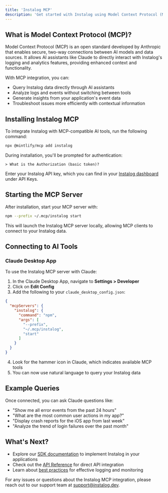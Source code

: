 ```yaml
---
title: 'Instalog MCP'
description: 'Get started with Instalog using Model Context Protocol (MCP)'
---
```


## What is Model Context Protocol (MCP)?

Model Context Protocol (MCP) is an open standard developed by Anthropic that enables secure, two-way connections between AI models and data sources. It allows AI assistants like Claude to directly interact with Instalog's logging and analytics features, providing enhanced context and functionality.

With MCP integration, you can:

- Query Instalog data directly through AI assistants
- Analyze logs and events without switching between tools
- Generate insights from your application's event data
- Troubleshoot issues more efficiently with contextual information

## Installing Instalog MCP

To integrate Instalog with MCP-compatible AI tools, run the following command:

```bash
npx @mintlify/mcp add instalog
```

During installation, you'll be prompted for authentication:

```
> What is the Authorization (basic token)?
```

Enter your Instalog API key, which you can find in your [Instalog dashboard](https://beta.instalog.dev/dashboard) under API Keys.

## Starting the MCP Server

After installation, start your MCP server with:

```bash
npm --prefix ~/.mcp/instalog start
```

This will launch the Instalog MCP server locally, allowing MCP clients to connect to your Instalog data.

## Connecting to AI Tools

### Claude Desktop App

To use the Instalog MCP server with Claude:

1. In the Claude Desktop App, navigate to **Settings > Developer**
2. Click on **Edit Config**
3. Add the following to your `claude_desktop_config.json`:

```json
{
  "mcpServers": {
    "instalog": {
      "command": "npm",
      "args": [
        "--prefix",
        "~/.mcp/instalog",
        "start"
      ]
    }
  }
}
```

4. Look for the hammer icon in Claude, which indicates available MCP tools
5. You can now use natural language to query your Instalog data

## Example Queries

Once connected, you can ask Claude questions like:

- "Show me all error events from the past 24 hours"
- "What are the most common user actions in my app?"
- "Display crash reports for the iOS app from last week"
- "Analyze the trend of login failures over the past month"

## What's Next?

- Explore our [SDK documentation](/sdk) to implement Instalog in your applications
- Check out the [API Reference](/api-reference/introduction) for direct API integration
- Learn about [best practices](/best-practices) for effective logging and monitoring

For any issues or questions about the Instalog MCP integration, please reach out to our support team at [support@instalog.dev](mailto:support@instalog.dev). 
